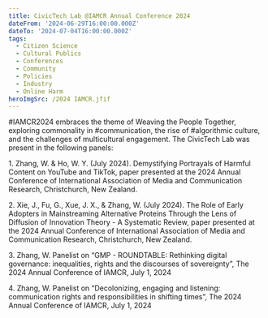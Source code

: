```yaml
---
title: CivicTech Lab @IAMCR Annual Conference 2024
dateFrom: '2024-06-29T16:00:00.000Z'
dateTo: '2024-07-04T16:00:00.000Z'
tags:
  - Citizen Science
  - Cultural Publics
  - Conferences
  - Community
  - Policies
  - Industry
  - Online Harm
heroImgSrc: /2024 IAMCR.jfif
---
```


\#IAMCR2024 embraces the theme of Weaving the People Together, exploring commonality in #communication, the rise of #algorithmic culture, and the challenges of multicultural engagement. The CivicTech Lab was present in the following panels:

1\.	Zhang, W. & Ho, W. Y. (July 2024). Demystifying Portrayals of Harmful Content on YouTube and TikTok, paper presented at the 2024 Annual Conference of International Association of Media and Communication Research, Christchurch, New Zealand.

2\.	Xie, J., Fu, G., Xue, J. X., & Zhang, W. (July 2024). The Role of Early Adopters in Mainstreaming Alternative Proteins Through the Lens of Diffusion of Innovation Theory - A Systematic Review, paper presented at the 2024 Annual Conference of International Association of Media and Communication Research, Christchurch, New Zealand.

3\.	Zhang, W. Panelist on “GMP - ROUNDTABLE: Rethinking digital governance: inequalities, rights and the discourses of sovereignty”, The 2024 Annual Conference of IAMCR, July 1, 2024

4\.	Zhang, W. Panelist on “Decolonizing, engaging and listening: communication rights and responsibilities in shifting times”, The 2024 Annual Conference of IAMCR, July 1, 2024
